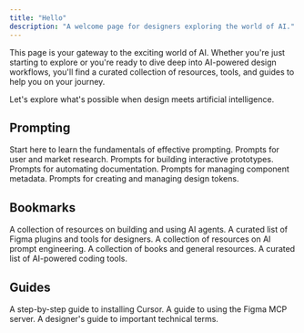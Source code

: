 ```yaml
---
title: "Hello"
description: "A welcome page for designers exploring the world of AI."
---
```


This page is your gateway to the exciting world of AI. Whether you're just starting to explore or you're ready to dive deep into AI-powered design workflows, you'll find a curated collection of resources, tools, and guides to help you on your journey.

Let's explore what's possible when design meets artificial intelligence.

## Prompting

<CardGroup cols={2}>
  <Card
    title="Basics"
    icon="stars"
    href="/prompting/basics"
  >
    Start here to learn the fundamentals of effective prompting.
  </Card>
  <Card
    title="Research"
    icon="search"
    href="/prompting/research"
  >
    Prompts for user and market research.
  </Card>
  <Card
    title="Prototyping"
    icon="prototype"
    href="/prompting/prototyping"
  >
    Prompts for building interactive prototypes.
  </Card>
  <Card
    title="Documentation"
    icon="book-open-cover"
    href="/prompting/documentation"
  >
    Prompts for automating documentation.
  </Card>
  <Card
    title="Component Metadata"
    icon="binary"
    href="/prompting/component-metadata"
  >
    Prompts for managing component metadata.
  </Card>
  <Card
    title="Design tokens"
    icon="palette"
    href="/prompting/design-tokens"
  >
    Prompts for creating and managing design tokens.
  </Card>
</CardGroup>

## Bookmarks

<CardGroup cols={2}>
  <Card
    title="Agents"
    icon="robot"
    href="/bookmarks/agents"
  >
    A collection of resources on building and using AI agents.
  </Card>
  <Card
    title="Figma"
    icon="figma"
    href="/bookmarks/figma"
  >
    A curated list of Figma plugins and tools for designers.
  </Card>
  <Card
    title="Prompting"
    icon="terminal"
    href="/bookmarks/prompting"
  >
    A collection of resources on AI prompt engineering.
  </Card>
  <Card
    title="Resources"
    icon="book-open-cover"
    href="/bookmarks/resources"
  >
    A collection of books and general resources.
  </Card>
  <Card
    title="Tools"
    icon="wrench-screwdriver"
    href="/bookmarks/tools"
  >
    A curated list of AI-powered coding tools.
  </Card>
</CardGroup>

## Guides

<CardGroup cols={2}>
  <Card
    title="Install Cursor"
    icon="download"
    href="/guides/install-cursor"
  >
    A step-by-step guide to installing Cursor.
  </Card>
  <Card
    title="Figma MCP"
    icon="figma"
    href="/guides/figmamcp"
  >
    A guide to using the Figma MCP server.
  </Card>
  <Card
    title="Key Terms"
    icon="key"
    href="/guides/key-terms"
  >
    A designer's guide to important technical terms.
  </Card>
</CardGroup>